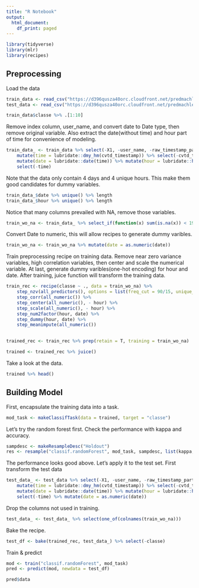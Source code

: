 ```yaml
---
title: "R Notebook"
output:
  html_document:
    df_print: paged
---
```

```r
library(tidyverse)
library(mlr)
library(recipes)
```
## Preprocessing

Load the data
```r
train_data <- read_csv("https://d396qusza40orc.cloudfront.net/predmachlearn/pml-training.csv")
test_data <- read_csv("https://d396qusza40orc.cloudfront.net/predmachlearn/pml-testing.csv")
```

```r
train_data$classe %>% .[1:10]
```

Remove index column, user_name, and convert date to Date type, then remove original variable.
Also extract the date(without time) and hour part of time for convenience of modeling.
```r
train_data_ <- train_data %>% select(-X1, -user_name, -raw_timestamp_part_1, -raw_timestamp_part_1) %>% 
    mutate(time = lubridate::dmy_hm(cvtd_timestamp)) %>% select(-cvtd_timestamp) %>% 
    mutate(date = lubridate::date(time)) %>% mutate(hour = lubridate::hour(time)) %>%
    select(-time) 

```


Note that the data only contain 4 days and 4 unique hours. This make them good candidates for dummy variables.
```r
train_data_$date %>% unique() %>% length
train_data_$hour %>% unique() %>% length
```


Notice that many columns prevailed with NA, remove those variables.

```r
train_wo_na <- train_data_ %>% select_if(function(x) sum(is.na(x)) < 19000)
```


Convert Date to numeric, this will allow recipes to generate dummy varibles.
```r
train_wo_na <- train_wo_na %>% mutate(date = as.numeric(date))
```

Train preprocessing recipe on training data. Remove near zero variance variables, high correlation variables, then center and scale the numerical variable. At last, generate dummy varibles(one-hot encoding) for hour and date. After training, juice function will transform the training data. 

```r
train_rec <- recipe(classe ~ ., data = train_wo_na) %>% 
    step_nzv(all_predictors(), options = list(freq_cut = 90/15, unique_cut = 10)) %>%
    step_corr(all_numeric()) %>% 
    step_center(all_numeric(), - hour) %>% 
    step_scale(all_numeric(), - hour) %>% 
    step_num2factor(hour, date) %>% 
    step_dummy(hour, date) %>% 
    step_meanimpute(all_numeric())
    

trained_rec <- train_rec %>% prep(retain = T, training = train_wo_na) 

trained <- trained_rec %>% juice()

```

Take a look at the data.

```r
trained %>% head()
```

## Building Model

First, encapsulate the training data into a task.

```r
mod_task <- makeClassifTask(data = trained, target = "classe")
```

Let's try the random forest first. Check the performance with kappa and accuracy.

```r
sampdesc <- makeResampleDesc("Holdout")
res <- resample("classif.randomForest", mod_task, sampdesc, list(kappa, acc))
```

The performance looks good above. Let's apply it to the test set. First transform the test data

```r
test_data_ <- test_data %>% select(-X1, -user_name, -raw_timestamp_part_1, -raw_timestamp_part_1) %>% 
    mutate(time = lubridate::dmy_hm(cvtd_timestamp)) %>% select(-cvtd_timestamp) %>% 
    mutate(date = lubridate::date(time)) %>% mutate(hour = lubridate::hour(time)) %>%
    select(-time) %>% mutate(date = as.numeric(date))
```


Drop the columns not used in training.

```r
test_data_ <- test_data_ %>% select(one_of(colnames(train_wo_na)))
```
Bake the recipe.

```r
test_df <- bake(trained_rec, test_data_) %>% select(-classe)
```


Train & predict

```r
mod <- train("classif.randomForest", mod_task)
pred <- predict(mod, newdata = test_df)
```
```r
pred$data
```














